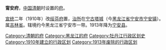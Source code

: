 '''甯安府'''，[[中国|中国]][[清朝|清朝]]时设置的[[府_(行政区划)|府]]。

[[宣统|宣统]]二年（1910年）改[[绥芬府|绥芬府]]置，[[治所|治所]]在[[宁古塔城|宁古塔城]]（今[[黑龙江省|黑龙江省]][[宁安市|宁安市]][[宁安镇_(宁安市)|宁安镇]]）。属[[吉林省|吉林省]]。辖境约今黑龙江省宁安市一带。1913年降为[[宁安县|宁安县]]。 

{{清朝吉林省行政區劃|nocat}}
{{清朝行政区划小作品}}
{{DEFAULTSORT:N}}
[[Category:清朝的府|Category:清朝的府]] 
[[Category:黑龙江的府|Category:黑龙江的府]] 
[[Category:牡丹江行政区划史|Category:牡丹江行政区划史]]
[[Category:1910年建立的行政区划|Category:1910年建立的行政区划]] 
[[Category:1913年废除的行政区划|Category:1913年废除的行政区划]]